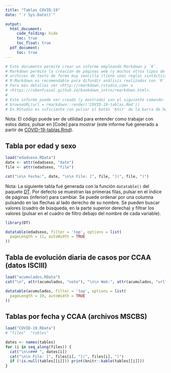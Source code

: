 ```yaml
---
title: "Tablas COVID-19"
date: "`r Sys.Date()`"

output:
  html_document:
     code_folding: hide
     toc: true
     toc_float: true
  pdf_document: 
     toc: true
---
```


```r
# Este documento permite crear un informe empleando Markdown y `R`.
# Markdown permite la creación de páginas web (y muchos otros tipos de documentos) a partir de 
# archivos de texto de forma muy sencilla (tiene unas reglas sintácticas muy simples) y rápida.
# R-Markdown es recomendable para difundir análisis realizados con `R` en distintos formatos.
# Para más detalles ver <http://rmarkdown.rstudio.com> o 
# <https://rubenfcasal.github.io/bookdown_intro/rmarkdown.html>.
#
# Este informe puede ser creado (y mostrado) con el siguiente comando:
# browseURL(url = rmarkdown::render('COVID-19-tablas.Rmd'))
# En RStudio es suficiente con pulsar el botón 'Knit' de la barra de herramientas.
```

Nota: El código puede ser de utilidad para entender como trabajar con estos datos, 
pulsar en [Code] para mostrar (este informe fué generado a partir de [COVID-19-tablas.Rmd](COVID-19-tablas.Rmd)).

## Tabla por edad y sexo

```r
load("edadsexo.RData")
date <- attr(edadsexo, "date")
file <- attr(edadsexo, "file")

cat("\n\n Fecha:", date, "\n\n File: [", file, "](", file, ")")
```

Nota: La siguiente tabla fué generada con la función `datatable()` del paquete [DT](https://rstudio.github.io/DT).
Por defecto se muestran las primeras filas, pulsar en el índice de páginas (inferior) para cambiar. Se puede ordenar por una columna pulsando en las flechas al lado derecho de su nombre. Se pueden buscar valores (cuadro de búsqueda, en la parte superior derecha) y filtrar los valores (pulsar en el cuadro de filtro debajo del nombre de cada variable).

```r
library(DT)

datatable(edadsexo, filter = 'top', options = list(
  pageLength = 11, autoWidth = TRUE
))
```

## Tabla de evolución diaria de casos por CCAA (datos ISCIII)

```r
load("acumulados.RData")
cat("\n", attr(acumulados, "note"), "\n\n Web:", attr(acumulados, "url"))
```

```r
datatable(acumulados, filter = 'top', options = list(
  pageLength = 19, autoWidth = TRUE
))
```



## Tablas por fecha y CCAA (archivos MSCBS)

```r
load("COVID-19.RData")
# "files"  "tables"

dates <- names(tables)
for (i in seq_along(files)) {
  cat("\n\n### ", dates[i])
  cat("\n\n File: [", files[i], "](", files[i], ")")
  if (!is.null(tables[[i]])) print(knitr::kable(tables[[i]]))
}
```

